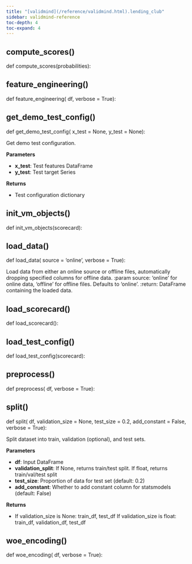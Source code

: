 ```yaml
---
title: "[validmind](/reference/validmind.html).lending_club"
sidebar: validmind-reference
toc-depth: 4
toc-expand: 4
---
```


## compute_scores[()]{.muted}

<!-- function.qmd.jinja2 - function signature -->

::: {.signature}

<span class="signature">
<span class="kw">def</span> <span class="name">compute_scores</span>(<span class="param"><span class="n">probabilities</span></span>):</span>
</span>

:::

## feature_engineering[()]{.muted}

<!-- function.qmd.jinja2 - function signature -->

::: {.signature}

<span class="signature">
<span class="kw">def</span> <span class="name">feature_engineering</span>(
    <span class="param"><span class="n">df</span></span>,    <span class="param"><span class="n">verbose</span> <span class="o">=</span> <span class="kc">True</span></span>):</span>
</span>

:::

## get_demo_test_config[()]{.muted}

<!-- function.qmd.jinja2 - function signature -->

::: {.signature}

<span class="signature">
<span class="kw">def</span> <span class="name">get_demo_test_config</span>(
    <span class="param"><span class="n">x_test</span> <span class="o">=</span> <span class="kc">None</span></span>,    <span class="param"><span class="n">y_test</span> <span class="o">=</span> <span class="kc">None</span></span>):</span>
</span>

:::

Get demo test configuration.

**Parameters**

- **x_test**: Test features DataFrame
- **y_test**: Test target Series

**Returns**

- Test configuration dictionary

## init_vm_objects[()]{.muted}

<!-- function.qmd.jinja2 - function signature -->

::: {.signature}

<span class="signature">
<span class="kw">def</span> <span class="name">init_vm_objects</span>(<span class="param"><span class="n">scorecard</span></span>):</span>
</span>

:::

## load_data[()]{.muted}

<!-- function.qmd.jinja2 - function signature -->

::: {.signature}

<span class="signature">
<span class="kw">def</span> <span class="name">load_data</span>(
    <span class="param"><span class="n">source</span> <span class="o">=</span> <span class="kc">'online'</span></span>,    <span class="param"><span class="n">verbose</span> <span class="o">=</span> <span class="kc">True</span></span>):</span>
</span>

:::

Load data from either an online source or offline files, automatically dropping specified columns for offline data. :param source: 'online' for online data, 'offline' for offline files. Defaults to 'online'. :return: DataFrame containing the loaded data.

## load_scorecard[()]{.muted}

<!-- function.qmd.jinja2 - function signature -->

::: {.signature}

<span class="signature">
<span class="kw">def</span> <span class="name">load_scorecard</span>(<span class="param"><span class="n"></span></span>):</span>
</span>

:::

## load_test_config[()]{.muted}

<!-- function.qmd.jinja2 - function signature -->

::: {.signature}

<span class="signature">
<span class="kw">def</span> <span class="name">load_test_config</span>(<span class="param"><span class="n">scorecard</span></span>):</span>
</span>

:::

## preprocess[()]{.muted}

<!-- function.qmd.jinja2 - function signature -->

::: {.signature}

<span class="signature">
<span class="kw">def</span> <span class="name">preprocess</span>(
    <span class="param"><span class="n">df</span></span>,    <span class="param"><span class="n">verbose</span> <span class="o">=</span> <span class="kc">True</span></span>):</span>
</span>

:::

## split[()]{.muted}

<!-- function.qmd.jinja2 - function signature -->

::: {.signature}

<span class="signature">
<span class="kw">def</span> <span class="name">split</span>(
    <span class="param"><span class="n">df</span></span>,    <span class="param"><span class="n">validation_size</span> <span class="o">=</span> <span class="kc">None</span></span>,    <span class="param"><span class="n">test_size</span> <span class="o">=</span> <span class="kc">0.2</span></span>,    <span class="param"><span class="n">add_constant</span> <span class="o">=</span> <span class="kc">False</span></span>,    <span class="param"><span class="n">verbose</span> <span class="o">=</span> <span class="kc">True</span></span>):</span>
</span>

:::

Split dataset into train, validation (optional), and test sets.

**Parameters**

- **df**: Input DataFrame
- **validation_split**: If None, returns train/test split. If float, returns train/val/test split
- **test_size**: Proportion of data for test set (default: 0.2)
- **add_constant**: Whether to add constant column for statsmodels (default: False)

**Returns**

- If validation_size is None: train_df, test_df If validation_size is float: train_df, validation_df, test_df

## woe_encoding[()]{.muted}

<!-- function.qmd.jinja2 - function signature -->

::: {.signature}

<span class="signature">
<span class="kw">def</span> <span class="name">woe_encoding</span>(
    <span class="param"><span class="n">df</span></span>,    <span class="param"><span class="n">verbose</span> <span class="o">=</span> <span class="kc">True</span></span>):</span>
</span>

:::

